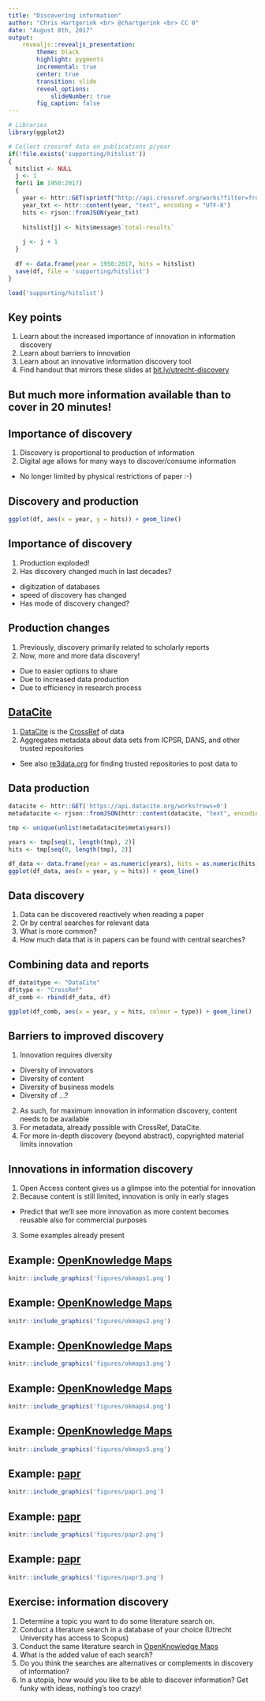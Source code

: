 ```yaml
---
title: "Discovering information"
author: "Chris Hartgerink <br> @chartgerink <br> CC 0"
date: "August 8th, 2017"
output:
    revealjs::revealjs_presentation:
        theme: black
        highlight: pygments
        incremental: true
        center: true
        transition: slide
        reveal_options:
            slideNumber: true
        fig_caption: false
---
```


```r
# Libraries
library(ggplot2)

# Collect crossref data on publications p/year
if(!file.exists('supporting/hitslist'))
{
  hitslist <- NULL
  j <- 1
  for(i in 1950:2017)
  {
    year <- httr::GET(sprintf("http://api.crossref.org/works?filter=from-pub-date:%s,until-pub-date:%s,type:journal-article&rows=0", i, i))
    year_txt <- httr::content(year, "text", encoding = "UTF-8")
    hits <- rjson::fromJSON(year_txt)
    
    hitslist[j] <- hits$message$`total-results`
    
    j <- j + 1
  }
  
  df <- data.frame(year = 1950:2017, hits = hitslist)
  save(df, file = 'supporting/hitslist')
}

load('supporting/hitslist')
```

## Key points

1. Learn about the increased importance of innovation in information discovery
2. Learn about barriers to innovation
3. Learn about an innovative information discovery tool
4. Find handout that mirrors these slides at [bit.ly/utrecht-discovery](https://bit.ly/utrecht-discovery)

## But much more information available than to cover in 20 minutes!

## Importance of discovery

1. Discovery is proportional to production of information
2. Digital age allows for many ways to discover/consume information
  * No longer limited by physical restrictions of paper :-)

## Discovery and production

```r
ggplot(df, aes(x = year, y = hits)) + geom_line()
```

## Importance of discovery

1. Production exploded!
2. Has discovery changed much in last decades?
  * digitization of databases
  * speed of discovery has changed
  * Has mode of discovery changed?

## Production changes

1. Previously, discovery primarily related to scholarly reports
2. Now, more and more data discovery!
  * Due to easier options to share
  * Due to increased data production
  * Due to efficiency in research process
  
## [DataCite](https://datacite.org)

1. [DataCite](https://datacite.org) is the [CrossRef](https://crossref.org) of data
2. Aggregates metadata about data sets from ICPSR, DANS, and other trusted repositories
  * See also [re3data.org](https://re3data.org) for finding trusted repositories to post data to
  
## Data production

```r
datacite <- httr::GET('https://api.datacite.org/works?rows=0')
metadatacite <- rjson::fromJSON(httr::content(datacite, "text", encoding = "UTF-8"))

tmp <- unique(unlist(metadatacite$meta$years))

years <- tmp[seq(1, length(tmp), 2)]
hits <- tmp[seq(0, length(tmp), 2)]

df_data <- data.frame(year = as.numeric(years), hits = as.numeric(hits))
ggplot(df_data, aes(x = year, y = hits)) + geom_line()
```

## Data discovery

1. Data can be discovered reactively when reading a paper
2. Or by central searches for relevant data
3. What is more common?
4. How much data that is in papers can be found with central searches?

## Combining data and reports

```r
df_data$type <- "DataCite"
df$type <- "CrossRef"
df_comb <- rbind(df_data, df)

ggplot(df_comb, aes(x = year, y = hits, colour = type)) + geom_line()
```

## Barriers to improved discovery

1. Innovation requires diversity
  - Diversity of innovators
  - Diversity of content
  - Diversity of business models
  - Diversity of ...?
2. As such, for maximum innovation in information discovery, content needs to be available
3. For metadata, already possible with CrossRef, DataCite.
4. For more in-depth discovery (beyond abstract), copyrighted material limits innovation

## Innovations in information discovery

1. Open Access content gives us a glimpse into the potential for innovation
2. Because content is still limited, innovation is only in early stages
  * Predict that we'll see more innovation as more content becomes reusable also for commercial purposes
3. Some examples already present

## Example: [OpenKnowledge Maps](https://openknowledgemaps.org/)

```r
knitr::include_graphics('figures/okmaps1.png')
```

## Example: [OpenKnowledge Maps](https://openknowledgemaps.org/)

```r
knitr::include_graphics('figures/okmaps2.png')
```

## Example: [OpenKnowledge Maps](https://openknowledgemaps.org/)

```r
knitr::include_graphics('figures/okmaps3.png')
```

## Example: [OpenKnowledge Maps](https://openknowledgemaps.org/)

```r
knitr::include_graphics('figures/okmaps4.png')
```

## Example: [OpenKnowledge Maps](https://openknowledgemaps.org/)

```r
knitr::include_graphics('figures/okmaps5.png')
```

## Example: [papr](https://jhubiostatistics.shinyapps.io/papr)

```r
knitr::include_graphics('figures/papr1.png')
```

## Example: [papr](https://jhubiostatistics.shinyapps.io/papr)

```r
knitr::include_graphics('figures/papr2.png')
```

## Example: [papr](https://jhubiostatistics.shinyapps.io/papr)

```r
knitr::include_graphics('figures/papr3.png')
```

## Exercise: information discovery

1. Determine a topic you want to do some literature search on.
2. Conduct a literature search in a database of your choice (Utrecht University has access to Scopus)
3. Conduct the same literature search in [OpenKnowledge Maps](https://openknowledgemaps.org/)
4. What is the added value of each search?
5. Do you think the searches are alternatives or complements in discovery of information? 
6. In a utopia, how would you like to be able to discover information? Get funky with ideas, nothing's too crazy!